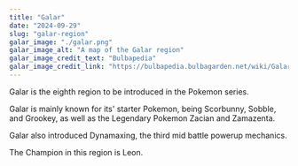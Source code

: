 ```yaml
---
title: "Galar"
date: "2024-09-29"
slug: "galar-region"
galar_image: "./galar.png"
galar_image_alt: "A map of the Galar region"
galar_image_credit_text: "Bulbapedia"
galar_image_credit_link: "https://bulbapedia.bulbagarden.net/wiki/Galar"
---
```


Galar is the eighth region to be introduced in the Pokemon series. 

Galar is mainly known for its' starter Pokemon, being Scorbunny, Sobble, and Grookey, as well as the Legendary Pokemon Zacian and Zamazenta.

Galar also introduced Dynamaxing, the third mid battle powerup mechanics.

The Champion in this region is Leon.